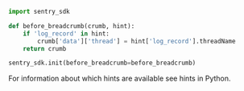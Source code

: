```python
import sentry_sdk

def before_breadcrumb(crumb, hint):
    if 'log_record' in hint:
        crumb['data']['thread'] = hint['log_record'].threadName
    return crumb

sentry_sdk.init(before_breadcrumb=before_breadcrumb)
```

For information about which hints are available see <PlatformLink to="/configuration/filtering/#using-hints">hints in Python</PlatformLink>.
